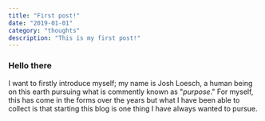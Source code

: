 ```yaml
---
title: "First post!"
date: "2019-01-01"
category: "thoughts"
description: "This is my first post!"
---
```


### Hello there
I want to firstly introduce myself; my name is Josh Loesch, a human being on this earth pursuing
what is commently known as "_purpose_." For myself, this has come in the forms over the years but what I have been able
to collect is that starting this blog is one thing I have always wanted to pursue.
